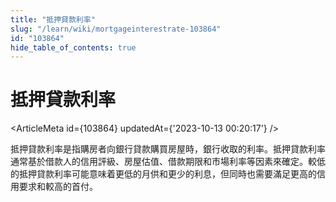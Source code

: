```yaml
---
title: "抵押貸款利率"
slug: "/learn/wiki/mortgageinterestrate-103864"
id: "103864"
hide_table_of_contents: true
---
```



# 抵押貸款利率

<ArticleMeta id={103864} updatedAt={'2023-10-13 00:20:17'} />
<div className='border-solid border-b border-t-0 my-4 border-[var(--ifm-color-gray-300)]' />

抵押貸款利率是指購房者向銀行貸款購買房屋時，銀行收取的利率。抵押貸款利率通常基於借款人的信用評級、房屋估值、借款期限和市場利率等因素來確定。較低的抵押貸款利率可能意味着更低的月供和更少的利息，但同時也需要滿足更高的信用要求和較高的首付。
